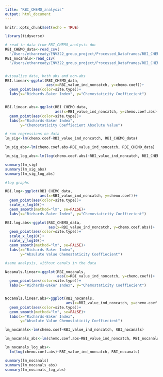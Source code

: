 ```yaml
---
title: "RBI_CHEMO_analysis"
output: html_document
---
```


```r
knitr::opts_chunk$set(echo = TRUE)
```

```r
library(tidyverse)

# read in data from RBI_CHEMO_analysis doc
RBI_CHEMO_data<-read_csv(
  "/Users/ethanready/ENV322_group_project/Processed_Dataframes/RBI_CHEMO_data.csv")
RBI_nocanals<-read_csv(
  "/Users/ethanready/ENV322_group_project/Processed_Dataframes/RBI_CHEMO_nocanals.csv")  


#visualize data, both abs and non-abs
RBI.linear<-ggplot(RBI_CHEMO_data, 
                   aes(x=RBI_value_ind_noncatch, y=chemo.coef))+
  geom_point(aes(color=site.type))+
  labs(x="Richards-Baker Index", y="Chemostaticity Coeffiecient")


RBI.linear.abs<-ggplot(RBI_CHEMO_data, 
                       aes(x=RBI_value_ind_noncatch, y=chemo.coef.abs))+
  geom_point(aes(color=site.type))+
  labs(x="Richards-Baker Index", 
       y="Chemostaticity Coeffiecient Absolute Value")

# run regressions on data
lm_sig<-lm(chemo.coef~RBI_value_ind_noncatch, RBI_CHEMO_data)

lm_sig_abs<-lm(chemo.coef.abs~RBI_value_ind_noncatch, RBI_CHEMO_data)

lm_sig_log_abs<-lm(log(chemo.coef.abs)~RBI_value_ind_noncatch, RBI_CHEMO_data)

summary(lm_sig)
summary(lm_sig_abs)
summary(lm_sig_log_abs)

#log graphs

RBI.log<-ggplot(RBI_CHEMO_data, 
                aes(x=RBI_value_ind_noncatch, y=chemo.coef))+
  geom_point(aes(color=site.type))+
  scale_x_log10()+
  geom_smooth(method="lm", se=FALSE)+
  labs(x="Richards-Baker Index", y="Chemostaticity Coeffiecient")

RBI.log.abs<-ggplot(RBI_CHEMO_data, 
                    aes(x=RBI_value_ind_noncatch, y=chemo.coef.abs))+
  geom_point(aes(color=site.type))+
  scale_x_log10()+
  scale_y_log10()+
  geom_smooth(method="lm", se=FALSE)+
  labs(x="Richards-Baker Index", 
       y="Absulute Value Chemostaticity Coeffiecient")

#same analysis, without canals in the data

Nocanals.linear<-ggplot(RBI_nocanals, 
                        aes(x=RBI_value_ind_noncatch, y=chemo.coef))+
  geom_point(aes(color=site.type))+
  labs(x="Richards-Baker Index", y="Chemostaticity Coeffiecient")


Nocanals.linear.abs<-ggplot(RBI_nocanals, 
                            aes(x=RBI_value_ind_noncatch, y=chemo.coef.abs))+
  geom_point(aes(color=site.type))+
  geom_smooth(method="lm", se=FALSE)+
  labs(x="Richards-Baker Index",
       y="Absolute Value Chemostaticity Coeffiecient")

lm_nocanals<-lm(chemo.coef~RBI_value_ind_noncatch, RBI_nocanals)

lm_nocanals_abs<-lm(chemo.coef.abs~RBI_value_ind_noncatch, RBI_nocanals)

lm_nocanals_log_abs<-
  lm(log(chemo.coef.abs)~RBI_value_ind_noncatch, RBI_nocanals)

summary(lm_nocanals)
summary(lm_nocanals_abs)
summary(lm_nocanals_log_abs)
```



